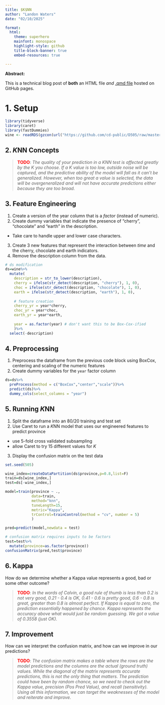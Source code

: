 ```yaml
---
title: $K$NN
author: "Landon Waters"
date: "02/10/2025"

format: 
  html:
    theme: superhero  
    mainfont: monospace
    highlight-style: github
    title-block-banner: true
    embed-resources: true

---
```


**Abstract:**

This is a technical blog post of **both** an HTML file *and* [.qmd file](https://raw.githubusercontent.com/cd-public/D505/refs/heads/master/hws/src/knn.qmd) hosted on GitHub pages.

# 1. Setup

```r
library(tidyverse)
library(caret)
library(fastDummies)
wine <- readRDS(gzcon(url("https://github.com/cd-public/D505/raw/master/dat/pinot.rds")))
```

## 2. $K$NN Concepts

> <span style="color:red;font-weight:bold">TODO</span>: *The quality of your prediction in a $K$NN test is affected greatly by the $K$ you choose. If a $K$ value is too low, outside noise will be captured, and the predictive ability of the model will fall as it can't be generalized. However, when too great a value is selected, the data will be overgeneralized and will not have accurate predictions either because they are too broad.*

## 3. Feature Engineering

1. Create a version of the year column that is a *factor* (instead of numeric).
2. Create dummy variables that indicate the presence of "cherry", "chocolate" and "earth" in the description.
  - Take care to handle upper and lower case characters.
3. Create 3 new features that represent the interaction between *time* and the cherry, chocolate and earth indicators.
4. Remove the description column from the data.

```r
# ds modification
ds=wine%>%
  mutate(
    description = str_to_lower(description),
    cherry = ifelse(str_detect(description, "cherry"), 1, 0),
    choc = ifelse(str_detect(description, "chocolate"), 1, 0),
    earth = ifelse(str_detect(description, "earth"), 1, 0),
    
    # feature creation
    cherry_yr = year*cherry,
    choc_yr = year*choc,
    earth_yr = year*earth,
    
    year = as.factor(year) # don't want this to be Box-Cox-ified
    )%>%
  select(-description)
```

## 4. Preprocessing

1. Preprocess the dataframe from the previous code block using BoxCox, centering and scaling of the numeric features
2. Create dummy variables for the `year` factor column

```r
ds=ds%>% 
  preProcess(method = c("BoxCox","center","scale"))%>% 
  predict(ds)%>%
  dummy_cols(select_columns = "year")
```

## 5. Running $K$NN

1. Split the dataframe into an 80/20 training and test set
2. Use Caret to run a $K$NN model that uses our engineered features to predict province
  - use 5-fold cross validated subsampling 
  - allow Caret to try 15 different values for $K$
3. Display the confusion matrix on the test data

```r
set.seed(505)

wine_index=createDataPartition(ds$province,p=0.8,list=F)
train=ds[wine_index,]
test=ds[-wine_index,]

model=train(province ~ .,
            data=train, 
            method="knn",
            tuneLength=15,
            metric="Kappa",
            trControl=trainControl(method = "cv", number = 5)
            )

pred=predict(model,newdata = test)

# confusion matrix requires inputs to be factors
test=test%>%
  mutate(province=as.factor(province))
confusionMatrix(pred,test$province)
```

## 6. Kappa

How do we determine whether a Kappa value represents a good, bad or some other outcome?

> <span style="color:red;font-weight:bold">TODO</span>: *In the words of Calvin, a good rule of thumb is less than 0.2 is not very good, 0.21 - 0.4 is OK, 0.41 - 0.6 is pretty good, 0.6 - 0.8 is great, greater than 0.8 is almost perfect. If Kappa is equal to zero, the prediction essentially happened by chance. Kappa represents the accuracy above what would just be random guessing. We got a value of 0.3558 (just OK).*

## 7. Improvement

How can we interpret the confusion matrix, and how can we improve in our predictions?

> <span style="color:red;font-weight:bold">TODO</span>: *The confusion matrix makes a table where the rows are the model predictions and the columns are the actual (ground truth) values. While the diagonal of the matrix represents accurate predictions, this is not the only thing that matters. The prediction could have been by random chance, so we need to check out the Kappa value, precision (Pos Pred Value), and recall (sensitivity). Using all this information, we can target the weaknesses of the model and reiterate and improve.*
